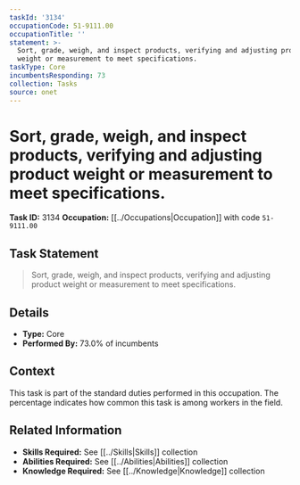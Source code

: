 ```yaml
---
taskId: '3134'
occupationCode: 51-9111.00
occupationTitle: ''
statement: >-
  Sort, grade, weigh, and inspect products, verifying and adjusting product
  weight or measurement to meet specifications.
taskType: Core
incumbentsResponding: 73
collection: Tasks
source: onet
---
```

# Sort, grade, weigh, and inspect products, verifying and adjusting product weight or measurement to meet specifications.

**Task ID:** 3134
**Occupation:** [[../Occupations|Occupation]] with code `51-9111.00`

## Task Statement

> Sort, grade, weigh, and inspect products, verifying and adjusting product weight or measurement to meet specifications.

## Details

- **Type:** Core
- **Performed By:** 73.0% of incumbents

## Context

This task is part of the standard duties performed in this occupation. The percentage indicates how common this task is among workers in the field.

## Related Information

- **Skills Required:** See [[../Skills|Skills]] collection
- **Abilities Required:** See [[../Abilities|Abilities]] collection
- **Knowledge Required:** See [[../Knowledge|Knowledge]] collection
